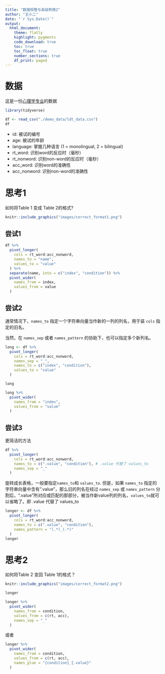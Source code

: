 ```yaml
---
title: "数据规整与高级转换2"
author: "王小二"
date: "`r Sys.Date()`"
output: 
  html_document:
    theme: flatly
    highlight: pygments
    code_download: true
    toc: true
    toc_float: true
    number_sections: true
    df_print: paged
---
```




# 数据

这是一份[心理学专业](https://osf.io/bj83f/)的数据

```r
library(tidyverse)

df <- read_csv("./demo_data/ldt_data.csv")
df
```



- id:          被试的编号
- age:         被试的年龄
- language:    掌握几种语言 (1 = monolingual, 2 = bilingual) 
- rt_word:     识别word的反应时（毫秒）
- rt_nonword:  识别non-word的反应时（毫秒）
- acc_word:    识别word的准确性 
- acc_nonword: 识别non-word的准确性 


# 思考1

如何将Table 1 变成 Table 2的格式?

```r
knitr::include_graphics("images/correct_format1.png")
```

## 尝试1
```r
df %>%
  pivot_longer(
    cols = rt_word:acc_nonword,
    names_to = "name",
    values_to = "value"
  ) %>%
  separate(name, into = c("index", "condition")) %>%
  pivot_wider(
    names_from = index,
    values_from = value
  )
```

## 尝试2

通常情况下，`names_to` 指定一个字符串向量当作新的一列的列名，用于装 `cols` 指定的旧名。

当然，在 `names_sep` 或者 `names_pattern` 的协助下，也可以指定多个新列名。

```r
long <- df %>%
  pivot_longer(
    cols = rt_word:acc_nonword,
    names_sep = "_",
    names_to = c("index", "condition"),
    values_to = "value"
  )

long
```


```r
long %>%
  pivot_wider(
    names_from = "index",
    values_from = "value"
  )
```

## 尝试3

更简洁的方法

```r
df %>%
  pivot_longer(
    cols = rt_word:acc_nonword,
    names_to = c(".value", "condition"), # .value 代替了 values_to 
    names_sep = "_"
  )
```

旋转成长表格，一般要指定`names_to`和 `values_to`. 
但是，如果 `names_to` 指定的字符串向量中含有".value"，那么旧的列名在经过 `names_sep` 或 `names_pattern` 分割后，".value"所对应或匹配的那部分，被当作新value列的列名，`values_to`就可以省略了。即 .value 代替了 values_to 


```r
longer <- df %>%
  pivot_longer(
    cols = rt_word:acc_nonword,
    names_to = c(".value", "condition"),
    names_pattern = "(.*)_(.*)"
  )
longer
```



# 思考2

如何将Table 2 变回 Table 1的格式？

```r
knitr::include_graphics("images/correct_format2.png")
```

```r
longer
```



```r
longer %>%
  pivot_wider(
    names_from = condition,
    values_from = c(rt, acc),
    names_sep = "_"
  )
```


或者
```r
longer %>%
  pivot_wider(
    names_from = condition,
    values_from = c(rt, acc),
    names_glue = "{condition}_{.value}"
  )
```
